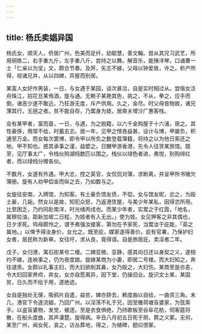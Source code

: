 ```yaml
---
---
---
```

title: 杨氏卖娼异国
---



杨氏女，顺天人，侨居广州，色美而足纤，幼聪慧，善文翰。尝从其兄习武艺，所用铜练二，右手重九斤，左手重八斤，尝持之以舞。解音乐，能捶洋琴，口诵曹一士「仁亲以为宝」文，颇合节奏。及笄，矢志不嫁，父母以钟爱故，许之。析产所得，视诸兄并，从以四婢，异屋而别居。

某富人女好作男装，一日，与女遇于某园，谈次甚洽，自是实时相过从。尝偕女泛舟珠江，招花旦某侑酒，旋与通。无赖子某艳其色，挑之，不从，拳之，应手而倒，诸恶少遂不敢近。乃狂游无度，斥产供用。久之，金尽。时父母皆物故，诸兄薄其行，无拯之者。贫不能自存，乃鬻身为妓，居南关增沙广惠客栈。

会有某甲者，富而啬，一日，与遇，为之脱籍，以六千金购屋于十六浦，居之。其性豪侈，用常不给，时蓄去志。居一年，见甲之悭吝益甚，设计与博，甲屡负，积逋至万金。而女每次罢博，即令甲以所负之数登载簿籍，将持之以为他日索还之地，甲不知也。惑其承事之谨，益嬖之。日嬲甲游香港，先令人往赁某旅馆。既至，见厅事太广，令栈伙购湖绉数匹以围之。栈伙以绿色者进，弗悦，别购绯红者，而以绿绉分赠各伙。

不数月，女遂有外遇。甲大忿，控之英官，女侃侃对簿，求断离，并呈甲所书赌欠簿册。旋有人劝甲偿金而纵之去，乃如数与之。

女旋往安南，入牌馆，为知客。有土豪负馆友债，不偿，女与馆友昵，忿之，为殴土豪，几毙。然女以是故，知犯众怒，乃返港赁屋，与美少年某私，因得恣所用。比至困乏，乃约同赴南洋，时光绪丙戌也。而某少年者，实鬻之于红霞，「地名，属穆拉油，距新加坡二日程，为妓者有入无出。」使为妓。女见狎客之非其偶也，日夕求死。鸨母颇怜之，谓予弗强汝接客，第勿在予家死，当鬻汝于庇能，「英之属地。」以俾予得汝身价，女允之。既至庇，媒家遂得善价。庇有官署，乃保护妇女者，居民称为新审。女往吁，求从良，竟得请。自是旅居庇，卖淫者二年。

戊子，女归港，寓石街某号二楼。二婢亚微、亚静，感其向日还以身契之义，遂相约不嫁，连袂事之，仍为夜度娘。旋嫁某商为小妻，即居二号楼。而大妇知之，奔往谴责。女颇以礼事主妇，而大妇欲削其鼻，女乃殴之，大妇伤。某商至是亦恚，令大妇回家养疴，弃女。女亦自愿离异，因下堂，仍操旧业。旋识文士某，某固贫，日久而不给于用，遂绝迹。

女自是独处无俚，吸鸦片自遣，益贫，婢亦辞去，赖度曲以自给，一曲资三角。未几，港官下令逐流娼，乃回广州。以淫荡不礼于兄，因至雅荷塘盲婆家，为弦索手。以盗盲婆物，发觉，被逐。至是衣食俱绝，乃持歌板至谷阜花舫，伺客筵将散，在船头度曲，其声凄楚。旋得病。辛丑八月初五日死于厕，葬之义冢。无何，某至广州，闻女死，哀之，访丛葬地，得之，为植碑，题曰恨冢。